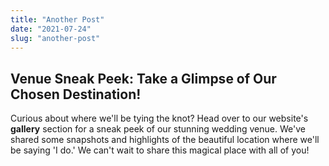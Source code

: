 ```yaml
---
title: "Another Post"
date: "2021-07-24"
slug: "another-post"
---
```


## Venue Sneak Peek: Take a Glimpse of Our Chosen Destination!

Curious about where we'll be tying the knot? Head over to our website's **gallery** section for a sneak peek of our stunning wedding venue. We've shared some snapshots and highlights of the beautiful location where we'll be saying 'I do.' We can't wait to share this magical place with all of you!
